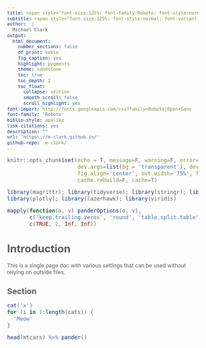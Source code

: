 ```yaml
---
title: <span style="font-size:125%; font-family:Roboto; font-style:normal">Title</span>
subtitle: <span style="font-size:125%; font-style:normal; font-variant:small-caps; font-family:'Open Sans'">Subtitle</span>
author:  |
  Michael Clark
output:
  html_document:
    number_sections: false
    df_print: kable
    fig_caption: yes
    highlight: pygments
    theme: sandstone
    toc: true
    toc_depth: 2
    toc_float:
      collapse: section
      smooth_scroll: false    
      scroll_highlight: yes
font-import: http://fonts.googleapis.com/css?family=Roboto|Open+Sans
font-family: 'Roboto'
biblio-style: apalike
link-citations: yes
description: ""    
url: 'https\://m-clark.github.io/' 
github-repo:  m-clark/
---
```


```r
knitr::opts_chunk$set(echo = T, message=F, warning=F, error=F, comment=NA, R.options=list(width=220),   # code 
                      dev.args=list(bg = 'transparent'), dev='svglite',                                 # viz
                      fig.align='center', out.width='75%', fig.asp=.75,                 
                      cache.rebuild=F, cache=T)                                                         # cache
```

```r
library(magrittr); library(tidyverse); library(stringr); library(pander); 
library(plotly); library(lazerhawk); library(viridis)
```

<style type="text/css">

body{ /* Normal  */
      font-size: 12px;
      color: #585858;
      background-color: 
  }
td {  /* Table  */
  font-size: 8px;
}
h1.title {

}
h1 { /* Header 1 */

}
h2 { /* Header 2 */

}
h3 { /* Header 3 */

}
code.r{ /* Code block */
    font-size: 12px;
    font-family: 'Roboto Mono' Monaco Consolas 'Courier New' fixed width;
}
pre { /* Code block - determines code spacing between lines */
    
}
</style>

```r
mapply(function(o, v) panderOptions(o, v),
       c('keep.trailing.zeros', 'round', 'table.split.table', 'table.split.cells'), 
       c(TRUE, 2, Inf, Inf))
```

# Introduction

This is a single page doc with various settings that can be used without relying on outside files.

## Section

```r
cat('x')
for (i in 1:length(cats)) {
  'Meow'
}
```


```r
head(mtcars) %>% pander()
```



